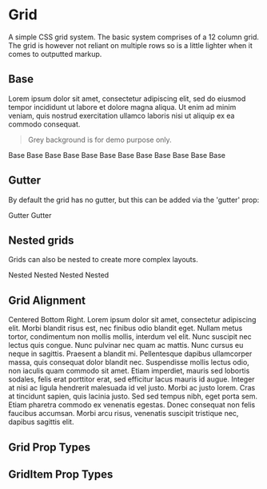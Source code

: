 
<Meta title='Layout/Grid' component={Grid} />

# Grid
A simple CSS grid system. The basic system comprises of a 12 column grid. The grid is however not reliant on multiple rows so is a little lighter when it comes to outputted markup.
 
## Base
Lorem ipsum dolor sit amet, consectetur adipiscing elit, sed do eiusmod tempor incididunt ut labore et dolore magna aliqua. Ut enim ad minim veniam, quis nostrud exercitation ullamco laboris nisi ut aliquip ex ea commodo consequat.

>Grey background is for demo purpose only.

<Preview>
  <Story name='Base'>
    <div>
      <Grid>
        <GridItem span={1}>
          Base
        </GridItem>
        <GridItem span={11}>
          Base
        </GridItem>
        <GridItem span={2}>
          Base
        </GridItem>
        <GridItem span={10}>
          Base
        </GridItem>
        <GridItem span={3}>
          Base
        </GridItem>
        <GridItem span={9}>
          Base
        </GridItem>
        <GridItem span={4}>
          Base
        </GridItem>
        <GridItem span={8}>
          Base
        </GridItem>
        <GridItem span={5}>
          Base
        </GridItem>
        <GridItem span={7}>
          Base
        </GridItem>
        <GridItem span={6}>
          Base
        </GridItem>
        <GridItem span={6}>
          Base
        </GridItem>
      </Grid>
    </div>
  </Story>
</Preview>

## Gutter

By default the grid has no gutter, but this can be added via the 'gutter' prop:

<Preview>
  <Story name='Gutter'>
    <div>
      <Grid gutter>
        <GridItem span={6}>
          Gutter
        </GridItem>
        <GridItem span={6}>
          Gutter
        </GridItem>
      </Grid>
    </div>
  </Story>
</Preview>

## Nested grids
Grids can also be nested to create more complex layouts.

<Preview>
  <Story name='Nested'>
    <div>
      <Grid gutter>
        <GridItem span={5}>
          <Grid gutter>
            <GridItem span={8}>
              Nested
            </GridItem>
            <GridItem span={4}>
              Nested
            </GridItem>
          </Grid>
        </GridItem>
        <GridItem span={7}>
          <Grid gutter>
            <GridItem span={6}>
              Nested
            </GridItem>
            <GridItem span={6}>
              Nested
            </GridItem>
          </Grid>
        </GridItem>
      </Grid>
    </div>
  </Story>
</Preview>

## Grid Alignment

<Preview>
  <Story name='Alignment'>
    <div>
      <Grid align={{ x: 'Center', y: 'Center' }} gutter>
        <GridItem align={{ x: 'Center', y: 'Center' }} span={5}>
          Centered
        </GridItem>
        <GridItem span={7} align={{ x: 'End', y: 'End' }}>
          Bottom Right. Lorem ipsum dolor sit amet, consectetur adipiscing elit. Morbi blandit risus est, nec finibus odio blandit eget. Nullam metus tortor, condimentum non mollis mollis, interdum vel elit. Nunc suscipit nec lectus quis congue. Nunc pulvinar nec quam ac mattis. Nunc cursus eu neque in sagittis. Praesent a blandit mi. Pellentesque dapibus ullamcorper massa, quis consequat dolor blandit nec. Suspendisse mollis lectus odio, non iaculis quam commodo sit amet. Etiam imperdiet, mauris sed lobortis sodales, felis erat porttitor erat, sed efficitur lacus mauris id augue. Integer at nisi ac ligula hendrerit malesuada id vel justo. Morbi ac justo lorem. Cras at tincidunt sapien, quis lacinia justo. Sed sed tempus nibh, eget porta sem. Etiam pharetra commodo ex venenatis egestas. Donec consequat non felis faucibus accumsan. Morbi arcu risus, venenatis suscipit tristique nec, dapibus sagittis elit.
        </GridItem>
      </Grid>
    </div>
  </Story>
</Preview>

## Grid Prop Types
<Props of={Grid} />

## GridItem Prop Types
<Props of={GridItem} />